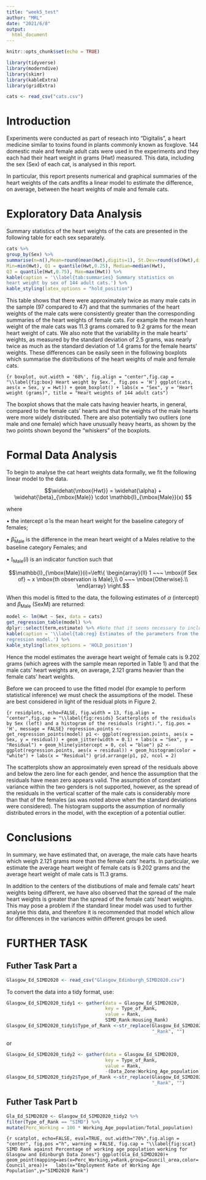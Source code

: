 ---
title: "week5_test"
author: "MRL"
date: "2021/6/8"
output:
  html_document
---

```{r setup, include=FALSE}
knitr::opts_chunk$set(echo = TRUE)
```

```{r libraries,echo=FALSE,eval=TRUE,warning=FALSE,message=FALSE}
library(tidyverse)
library(moderndive)
library(skimr)
library(kableExtra)
library(gridExtra)
```

```{r data, echo = FALSE, eval = TRUE, warning = FALSE, message = FALSE}
cats <- read_csv("cats.csv")
```

# Introduction {#sec:Intro}
Experiments were conducted as part of reseach into “Digitalis”, a heart medicine similar to toxins found in plants commonly known as foxglove. 144 domestic male and female adult cats were used in the experiments and they each had their heart weight in grams (Hwt) measured. This data, including the sex (Sex) of each cat, is analysed in this report.

In particular, this report presents numerical and graphical summaries of the heart weights of the cats andfits a linear model to estimate the difference, on average, between the heart weights of male and female cats.


# Exploratory Data Analysis {#sec:EDA}
Summary statistics of the heart weights of the cats are presented in the following table for each sex separately.

```{r summaries}
cats %>%
group_by(Sex) %>%
summarise(n=n(),Mean=round(mean(Hwt),digits=1), St.Dev=round(sd(Hwt),digits=1),
Min=min(Hwt), Q1 = quantile(Hwt,0.25), Median=median(Hwt),
Q3 = quantile(Hwt,0.75), Max=max(Hwt)) %>%
kable(caption = '\\label{tab:summaries} Summary statistics on
heart weight by sex of 144 adult cats.') %>%
kable_styling(latex_options = "hold_position")
```

This table shows that there were approximately twice as many male cats in the sample (97 compared to 47) and that the summaries of the heart weights of the male cats were consistently greater than the corresponding summaries of the heart weights of female cats. For example the mean heart weight of the male cats was 11.3 grams comared to 9.2 grams for the mean heart weight of cats. We also note that the variability in the male hearts’ weights, as measured by the standard deviation of 2.5 grams, was nearly twice as much as the
standard deviation of 1.4 grams for the female hearts’ weights. These differences can be easily seen in the following boxplots which summarise the distributions of the heart weights of male and female cats.

```{r boxplot, out.width = '68%', fig.align = "center",fig.cap = "\\label{fig:box} Heart weight by Sex.", fig.pos = 'H'}
ggplot(cats, aes(x = Sex, y = Hwt)) +
geom_boxplot() +
labs(x = "Sex", y = "Heart weight (grams)",
title = "Heart weights of 144 adult cats")
```

The boxplot shows that the male cats having heavier hearts, in general, compared to the female cats’ hearts and that the weights of the male hearts were more widely distributed. There are also potentially two outliers (one male and one female) which have unusually heavy hearts, as shown by the two points shown beyond the “whiskers” of the boxplots.

# Formal Data Analysis {#sec:FDA}
To begin to analyse the cat heart weights data formally, we fit the following linear model to the data.

$$\widehat{\mbox{Hwt}} = \widehat{\alpha} +
\widehat{\beta}_{\mbox{Male}} \cdot \mathbb{I}_{\mbox{Male}}(x) $$

where

• the intercept $\widehat{\alpha}$ is the mean heart weight for the baseline category of females;

• $\widehat{\beta}_{\mbox{Male}}$ is the difference in the mean heart weight of a Males
relative to the baseline category Females; 
and

• $\mathbb{I}_{\mbox{Male}}(i)$ is an indicator function such that

$$\mathbb{I}_{\mbox{Male}}(i)=\left\{
\begin{array}{ll}
1 ~~~ \mbox{if Sex of} ~ x \mbox{th observation is Male},\\
0 ~~~ \mbox{Otherwise}.\\
\end{array}
\right.$$

When this model is fitted to the data, the following estimates of ${\alpha}$ (intercept) and ${\beta}_{\mbox{Male}}$ (SexM) are returned:

```{r table,echo=FALSE, eval=TRUE, warning=FALSE,message=FALSE}
model <- lm(Hwt ~ Sex, data = cats)
get_regression_table(model) %>%
dplyr::select(term,estimate) %>% #Note that it seems necessary to include dplyr:: here!!
kable(caption = '\\label{tab:reg} Estimates of the parameters from the fitted linear
regression model.') %>%
kable_styling(latex_options = 'HOLD_position')
```

Hence the model estimates the average heart weight of female cats is 9.202 grams (which agrees with the sample mean reported in Table 1) and that the male cats’ heart weights are, on average, 2.121 grams heavier than the female cats’ heart weights.

Before we can proceed to use the fitted model (for example to perform statistical inference) we must check the assumptions of the model. These are best considered in light of the residual plots in Figure 2.

```{r residplots, echo=FALSE, fig.width = 13, fig.align = "center",fig.cap = "\\label{fig:resids} Scatterplots of the residuals by Sex (left) and a histogram of the residuals (right).", fig.pos = 'H', message = FALSE}
regression.points <- get_regression_points(model)
p1 <- ggplot(regression.points, aes(x = Sex, y = residual)) +
geom_jitter(width = 0.1) +
labs(x = "Sex", y = "Residual") +
geom_hline(yintercept = 0, col = "blue")
p2 <- ggplot(regression.points, aes(x = residual)) +
geom_histogram(color = "white") +
labs(x = "Residual")
grid.arrange(p1, p2, ncol = 2)
```

The scatterplots show an approximately even spread of the residuals above and below the zero line for each gender, and hence the assumption that the residuals have mean zero appears valid. The assumption of constant variance within the two genders is not supported, however, as the spread of the residuals in the vertical scatter of the male cats is considerably more than that of the females (as was noted above when the standard deviations were considered). The histogram supports the assumption of normally distributed errors in the model, with the exception of a potential outlier.

# Conclusions {#sec:Conc}

In summary, we have estimated that, on average, the male cats have hearts which weigh 2.121 grams more than the female cats’ hearts. In particular, we estimate the average heart weight of female cats is 9.202 grams and the average heart weight of male cats is 11.3 grams.

In addition to the centers of the distibutions of male and female cats’ heart weights being different, we have also observed that the spread of the male heart weights is greater than the spread of the female cats’ heart weights. This may pose a problem if the standard linear model was used to further analyse this data, and therefore it is recommended that model which allow for differences in the variances within different groups be used.


\newpage
# FURTHER TASK {#sec:FT}

## Futher Task Part a {#sec:sub}

```{r newdata, echo = FALSE, eval = TRUE, warning = FALSE, message = FALSE}
Glasgow_Ed_SIMD2020 <- read_csv("Glasgow_Edinburgh_SIMD2020.csv")
```

To convert the data into a tidy format, use:

```{r tidy1, echo=TRUE, eval=TRUE, warning=FALSE, message=FALSE}
Glasgow_Ed_SIMD2020_tidy1 <- gather(data = Glasgow_Ed_SIMD2020,
                                    key = Type_of_Rank,
                                    value = Rank,
                                    SIMD_Rank:Housing_Rank)
Glasgow_Ed_SIMD2020_tidy1$Type_of_Rank <-str_replace(Glasgow_Ed_SIMD2020_tidy1$Type_of_Rank,
                                                     "_Rank", "")
```

or

```{r tidy2, echo=TRUE, eval=TRUE, warning=FALSE, message=FALSE}
Glasgow_Ed_SIMD2020_tidy2 <- gather(data = Glasgow_Ed_SIMD2020,
                                    key = Type_of_Rank,
                                    value = Rank,
                                    -(Data_Zone:Working_Age_population))
Glasgow_Ed_SIMD2020_tidy2$Type_of_Rank <-str_replace(Glasgow_Ed_SIMD2020_tidy2$Type_of_Rank,
                                                     "_Rank", "")
```

## Futher Task Part b {#sec:sub}

```{r mutate, echo=FALSE, eval=TRUE, warning=FALSE, message=FALSE}
Gla_Ed_SIMD2020 <- Glasgow_Ed_SIMD2020_tidy2 %>%
filter(Type_of_Rank == "SIMD") %>% 
mutate(Perc_Working = 100 * Working_Age_population/Total_population)
```

```{r scatplot, echo=FALSE, eval=TRUE, out.width="70%",fig.align = "center", fig.pos ="h", warning = FALSE, fig.cap = "\\label{fig:scat}  SIMD Rank against Percentage of working age population working for Glasgow and Edinburgh Data Zones"}
ggplot(Gla_Ed_SIMD2020)+
  geom_point(mapping=aes(x=Perc_Working,y=Rank,group=Council_area,color=Council_area))+
  labs(x="Employment Rate of Working Age Population",y="SIMD2020 Rank")
```
